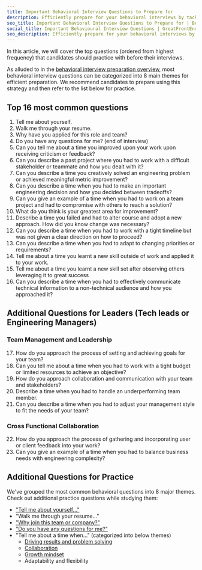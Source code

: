 ```yaml
---
title: Important Behavioral Interview Questions to Prepare for
description: Efficiently prepare for your behavioral interviews by tackling the most commonly asked questions first
seo_title: Important Behavioral Interview Questions to Prepare for | Behavioral Interview Guide
social_title: Important Behavioural Interview Questions | GreatFrontEnd
seo_description: Efficiently prepare for your behavioral interviews by tackling the most commonly asked questions first
---
```


In this article, we will cover the top questions (ordered from highest frequency) that candidates should practice with before their interviews.

As alluded to in the [behavioral interview preparation overview](/behavioral-interview-guidebook/), most behavioral interview questions can be categorized into 8 main themes for efficient preparation. We recommend candidates to prepare using this strategy and then refer to the list below for practice.

## Top 16 most common questions

1. Tell me about yourself.
1. Walk me through your resume.
1. Why have you applied for this role and team?
1. Do you have any questions for me? (end of interview)
1. Can you tell me about a time you improved upon your work upon receiving criticism or feedback?
1. Can you describe a past project where you had to work with a difficult stakeholder or teammate and how you dealt with it?
1. Can you describe a time you creatively solved an engineering problem or achieved meaningful metric improvement?
1. Can you describe a time when you had to make an important engineering decision and how you decided between tradeoffs?
1. Can you give an example of a time when you had to work on a team project and had to compromise with others to reach a solution?
1. What do you think is your greatest area for improvement?
1. Describe a time you failed and had to alter course and adopt a new approach. How did you know change was necessary?
1. Can you describe a time when you had to work with a tight timeline but was not given a clear direction on how to proceed?
1. Can you describe a time when you had to adapt to changing priorities or requirements?
1. Tell me about a time you learnt a new skill outside of work and applied it to your work.
1. Tell me about a time you learnt a new skill set after observing others leveraging it to great success
1. Can you describe a time when you had to effectively communicate technical information to a non-technical audience and how you approached it?

## Additional Questions for Leaders (Tech leads or Engineering Managers)

### Team Management and Leadership

17. How do you approach the process of setting and achieving goals for your team?
1. Can you tell me about a time when you had to work with a tight budget or limited resources to achieve an objective?
1. How do you approach collaboration and communication with your team and stakeholders?
1. Describe a time when you had to handle an underperforming team member.
1. Can you describe a time when you had to adjust your management style to fit the needs of your team?

### Cross Functional Collaboration

22. How do you approach the process of gathering and incorporating user or client feedback into your work?
1. Can you give an example of a time when you had to balance business needs with engineering complexity?

## Additional Questions for Practice

We've grouped the most common behavioral questions into 8 major themes. Check out additional practice questions while studying them:

- ["Tell me about yourself..."](/behavioral-interview-guidebook/self-introduction)
- "Walk me through your resume..."
- ["Why join this team or company?"](/behavioral-interview-guidebook/why-work-here)
- ["Do you have any questions for me?"](/behavioral-interview-guidebook/questions-to-ask)
- "Tell me about a time when..." (categorized into below themes)
  - [Driving results and problem solving](/behavioral-interview-guidebook/problem-solving)
  - [Collaboration](/behavioral-interview-guidebook/collaboration)
  - [Growth mindset](/behavioral-interview-guidebook/growth-mindset)
  - Adaptability and flexibility
